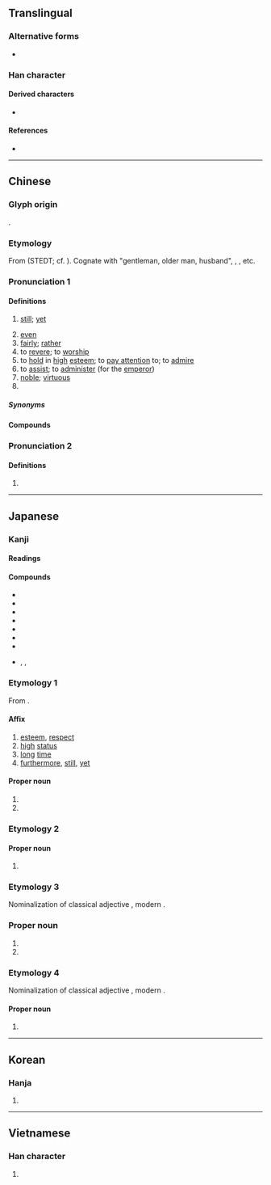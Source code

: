 {{also|尙}}
{{character info}}
==Translingual==

===Alternative forms===
* {{l|mul|𫩠}} {{qualifier|when used at the top of a character}}

===Han character===
{{stroke order|strokes=8}}
{{Han char|rn=42|rad=小|as=05|sn=8|four=90227|canj=FBR|ids=⿱⺌冋}}

====Derived characters====
* {{l|mul|[[倘]] [[埫]] [[徜]] [[惝]] [[敞]] [[淌]] [[緔]]([[绱]]) [[耥]] [[趟]] [[躺]] [[鋿]] [[鞝]] [[㭻]] [[㲂]] [[䊑]] [[䠀]] [[䣊]] [[𣎃]]}}

====References====
* {{Han ref|kx=0297.121|dkj=07493|hdz=10563.050|uh=5C1A|ud=23578|bh=A97C|bd=43388}}

----

==Chinese==
{{zh-forms|t2=尙}}

===Glyph origin===
{{Han etyl}}

{{Han compound|八|向|ls=psc|c1=s|c2=p}}.

===Etymology===
From {{inh|zh|sit-pro|*(z)rjaŋ||uncle, superior}} (STEDT; cf. {{cog|sit-pro|*s-tjaŋ||, upper part, rise, raise, top, summit}}). Cognate with {{och-l|丈}} "gentleman, older man, husband", {{cog|bo|ཨ་ཞང||maternal uncle}}, {{cog|my|tr=ă hraŋ|t=master, lord}}, etc.

===Pronunciation 1===
{{zh-pron
|m=shàng
|c=soeng6
|h=pfs=song
|md=siông
|mn=xm,qz,tw:siōng/zz:siāng/xm,qz,tp,kh,sx,yl,km,mg,hc,tc:siūⁿ/zz,tn:siōⁿ/lk:siǔⁿ/tw:sióng
|mn_note=siōng/siāng - literary; siūⁿ/siōⁿ - vernacular (limited, e.g. {{zh-l|*和尚}}); sióng - vernacular (limited, e.g {{zh-l|*高尚}})
|mn-t=siang6/sion7/siên7
|mn-t_note=siang6 - literary; sion7/siên7 - vernacular (siên7 - Chaozhou)
|w=3zaan
|mc=2
|oc=1,2
|cat=adv,v,a,pn
}}

====Definitions====
{{zh-hanzi}}

# [[still]]; [[yet]]
#: {{zh-x|不良反應：尚 不 明確。|Adverse reactions: '''still''' unclear.}}
# [[even]]
# [[fairly]]; [[rather]]
# to [[revere]]; to [[worship]]
# to [[hold]] in [[high]] [[esteem]]; to [[pay attention]] to; to [[admire]]
# to [[assist]]; to [[administer]] (for the [[emperor]])
# [[noble]]; [[virtuous]]
# {{surname|zh}}

=====Synonyms=====
{{zh-dial|還}}

====Compounds====
{{zh-der|fold=1|好尚|布袋和尚|伏維尚饗|崇節尚儉|嘉尚|崇尚|尚且|尚古自|今文尚書|和尚打傘|尚友|古文尚書|元尚篇|坦尚尼亞|兵部尚書|尊年尚齒|口尚乳臭|尚書郎|志尚|循尚|一息尚存|尚齒|尚饗|刑部尚書|尚書大傳|山和尚|尚比亞|尚武|尚未|尚有可為|尚書令|尚方寶劍|尚方|尚志|尚可|尚佳|和尚|弄性尚氣|尚猶|尚衣|尚書省|尚然|尚書|大和尚|堂頭和尚|不尚|俗尚|當家和尚|戶部尚書|禮尚往來|由竇尚書|禮部尚書|法海和尚|時尚|疏財尚氣|跳牆和尚|節尚|紅杏尚書|鄉黨尚齒|風尚|衣錦尚絅|花和尚|素尚|習尚|高尚|阿必尚|尚市|巴達赫尚}}

===Pronunciation 2===
{{zh-pron
|m=cháng
|mc=1
|oc=n,1
|cat=n
}}

====Definitions====
{{zh-hanzi}}

# {{n-g|Variant pronunciation used in {{zh-l|尚書|position of the [[chief]] [[secretary]]}}.}}

----

==Japanese==

===Kanji===
{{ja-kanji|grade=c|rs=小05}}

====Readings====
{{ja-readings
|goon=じょう<じやう
|kanon=しょう<しやう
|kun=くわえる<くは-へる, たか-い, たか-める, たっと-ぶ, とうと-ぶ<たふと-ぶ, とうと-い<たふと-い, なお-<なほ, ねが-う<ねが-ふ
|nanori=さね, たか, たかし, なか, なり, ひさ, ひさし, まさ, まし, ます, よし, より
}}

====Compounds====
{{der-top3|Compounds}}
* {{ja-r|尚古|しょうこ}}
* {{ja-r|尚歯|しょうし}}
* {{ja-r|尚書|^しょうしょ}}
* {{ja-r|尚早|しょうそう}}
* {{ja-r|尚武|しょうぶ}}
* {{ja-r|好尚|こうしょう}}
* {{ja-r|高尚|こうしょう}}
* {{ja-r|和尚|おしょう}}, {{ja-r|和尚|かしょう}}, {{ja-r|和尚|わじょう}}
{{der-bottom}}

===Etymology 1===
{{ja-kanjitab|yomi=kanon|しょう}}

From {{der|ja|ltc|sort=しよう|-}} {{ltc-l|尚|id=2}}.

====Affix====
{{ja-pos|affix|しょう|hhira=しやう}}

# [[esteem]], [[respect]]
# [[high]] [[status]]
# [[long]] [[time]]
# [[furthermore]], [[still]], [[yet]]

====Proper noun====
{{ja-pos|proper|しょう|hhira=しやう}}

# {{surname|ja|A=a|nodot=1|sort=しよう}}
# {{given name|ja|male|or=female|A=a}}

===Etymology 2===
{{ja-kanjitab|yomi=k|なお}}
{{ja-see|なお}}

====Proper noun====
{{ja-pos|proper|なお|hhira=なほ}}

# {{given name|ja|male|or=female|A=a}}

===Etymology 3===
{{ja-kanjitab|yomi=n|たかし}}
Nominalization of classical adjective {{m|ja|高し|tr=takashi}}, modern {{m|ja|高い|tr=takai||[[high]]}}.

===Proper noun===
{{ja-pos|proper|たかし}}

# {{surname|ja|A=a|nodot=1}}
# {{given name|ja|male|A=a}}

===Etymology 4===
{{ja-kanjitab|yomi=n|ひさし}}
Nominalization of classical adjective {{m|ja|久し|tr=hisashi}}, modern {{m|ja|久しい|tr=hisashii||[[long]] [[time]]}}.

====Proper noun====
{{ja-pos|proper|ひさし}}

# {{given name|ja|male|or=female|A=a|sort=ひさし}}

----

==Korean==

===Hanja===
{{ko-hanja|hangeul=상|rv=sang|mr=sang}}

# {{rfdef|ko|sort=小05}}

----

==Vietnamese==

===Han character===
{{vi-hantu|[[chuộng]], [[thượng]]|rs=小05}}

# {{rfdef|vi|sort=小05}}